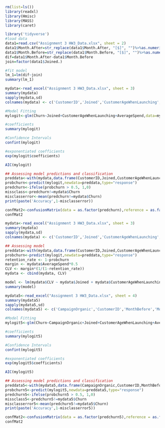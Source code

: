 
```{r}
rm(list=ls())
library(readxl)
library(Hmisc)
library(MASS)
library(caret)
```


```{r}

library('tidyverse')
#load data
data1=read.csv("Assignment 3 HW3_Data.xlsx", sheet = 2)
data1$Month.After=str_replace(data1$Month.After, "[$]", "")%>%as.numeric()
data1$Month.Before=str_replace(data1$Month.Before, "[$]", "")%>%as.numeric()
dif=data1$Month.After-data1$Month.Before
join=factor(data1$Joined.)

#fit model
lm_1=lm(dif~join)
summary(lm_1)
```


```{r}

mydata<-read_excel("Assignment 3 HW3_Data.xlsx", sheet = 3)
summary(mydata)
sapply(mydata,sd)
colnames(mydata) <- c('CustomerID','Joined','CustomerAgeWhenLaunching','Churn','AverageSpend')

#Model Fitting
mylogit<-glm(Churn~Joined+CustomerAgeWhenLaunching+AverageSpend,data=mydata,family=binomial(link="logit"))

#coefficients
summary(mylogit)

#Confidence Intervals
confint(mylogit)

#exponentiated coefficients
exp(mylogit$coefficients)

AIC(mylogit)

## Assessing model predictions and classification
preddata<-with(mydata,data.frame(CustomerID,Joined,CustomerAgeWhenLaunching,AverageSpend))
probchurn<-predict(mylogit,newdata=preddata,type="response")
predchurn<-ifelse(probchurn > 0.5, 1,0)
missclass<-predchurn!=mydata$Churn
misclasserror<-mean(predchurn!=mydata$Churn)
print(paste('Accuracy',1-misclasserror))

confMat2<-confusionMatrix(data = as.factor(predchurn),reference = as.factor(mydata$Churn),positive = "1")
confMat2
```


```{r}

mydata<-read_excel("Assignment 3 HW3_Data.xlsx", sheet = 3)
summary(mydata)
sapply(mydata,sd)
colnames(mydata) <- c('CustomerID','Joined','CustomerAgeWhenLaunching','Churn','AverageSpend')

## Assessing model
preddata<-with(mydata,data.frame(CustomerID,Joined,CustomerAgeWhenLaunching,AverageSpend))
probchurn<-predict(mylogit,newdata=preddata,type="response")
retention_rate <- 1-probchurn
margin <- mydata$AverageSpend*0.5
CLV <- margin*(1/(1-retention_rate))
mydata <- cbind(mydata, CLV)

model <- lm(mydata$CLV ~ mydata$Joined + mydata$CustomerAgeWhenLaunching + mydata$AverageSpend)
summary(model)
```


```{r}

mydata5<-read_excel("Assignment 3 HW3_Data.xlsx", sheet = 4)
summary(mydata5)
sapply(mydata5,sd)
colnames(mydata5) <- c('CampaignOrganic','CustomerID','MonthBefore','MonthAfter','CustomerAgeWhenLaunching','Joined','Churn','AverageSpend')

#Model Fitting
mylogit5<-glm(Churn~CampaignOrganic+Joined+CustomerAgeWhenLaunching+AverageSpend,data=mydata5,family=binomial(link="logit"))

#coefficients
summary(mylogit5)

#Confidence Intervals
confint(mylogit5)

#exponentiated coefficients
exp(mylogit5$coefficients)

AIC(mylogit5)

## Assessing model predictions and classification
preddata5<-with(mydata5,data.frame(CampaignOrganic,CustomerID,MonthBefore,MonthAfter,CustomerAgeWhenLaunching,Joined,AverageSpend))
probchurn5<-predict(mylogit5,newdata=preddata5,type="response")
predchurn5<-ifelse(probchurn5 > 0.5, 1,0)
missclass5<-predchurn5!=mydata5$Churn
misclasserror5<-mean(predchurn5!=mydata5$Churn)
print(paste('Accuracy',1-misclasserror5))

confMat2<-confusionMatrix(data = as.factor(predchurn5),reference = as.factor(mydata5$Churn),positive = "1")
confMat2
```

